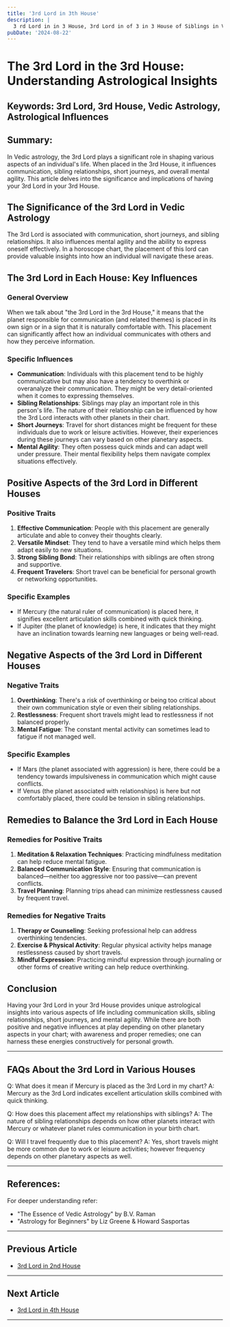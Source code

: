 ```yaml
---
title: '3rd Lord in 3th House'
description: |
  3 rd Lord in in 3 House, 3rd Lord in of 3 in 3 House of Siblings in Vedic astrology
pubDate: '2024-08-22'
---
```


# The 3rd Lord in the 3rd House: Understanding Astrological Insights

## Keywords: 3rd Lord, 3rd House, Vedic Astrology, Astrological Influences

## Summary:
In Vedic astrology, the 3rd Lord plays a significant role in shaping various aspects of an individual's life. When placed in the 3rd House, it influences communication, sibling relationships, short journeys, and overall mental agility. This article delves into the significance and implications of having your 3rd Lord in your 3rd House.

## The Significance of the 3rd Lord in Vedic Astrology

The 3rd Lord is associated with communication, short journeys, and sibling relationships. It also influences mental agility and the ability to express oneself effectively. In a horoscope chart, the placement of this lord can provide valuable insights into how an individual will navigate these areas.

## The 3rd Lord in Each House: Key Influences

### General Overview
When we talk about "the 3rd Lord in the 3rd House," it means that the planet responsible for communication (and related themes) is placed in its own sign or in a sign that it is naturally comfortable with. This placement can significantly affect how an individual communicates with others and how they perceive information.

### Specific Influences
- **Communication**: Individuals with this placement tend to be highly communicative but may also have a tendency to overthink or overanalyze their communication. They might be very detail-oriented when it comes to expressing themselves.
- **Sibling Relationships**: Siblings may play an important role in this person's life. The nature of their relationship can be influenced by how the 3rd Lord interacts with other planets in their chart.
- **Short Journeys**: Travel for short distances might be frequent for these individuals due to work or leisure activities. However, their experiences during these journeys can vary based on other planetary aspects.
- **Mental Agility**: They often possess quick minds and can adapt well under pressure. Their mental flexibility helps them navigate complex situations effectively.

## Positive Aspects of the 3rd Lord in Different Houses

### Positive Traits
1. **Effective Communication**: People with this placement are generally articulate and able to convey their thoughts clearly.
2. **Versatile Mindset**: They tend to have a versatile mind which helps them adapt easily to new situations.
3. **Strong Sibling Bond**: Their relationships with siblings are often strong and supportive.
4. **Frequent Travelers**: Short travel can be beneficial for personal growth or networking opportunities.

### Specific Examples
- If Mercury (the natural ruler of communication) is placed here, it signifies excellent articulation skills combined with quick thinking.
- If Jupiter (the planet of knowledge) is here, it indicates that they might have an inclination towards learning new languages or being well-read.

## Negative Aspects of the 3rd Lord in Different Houses

### Negative Traits
1. **Overthinking**: There's a risk of overthinking or being too critical about their own communication style or even their sibling relationships.
2. **Restlessness**: Frequent short travels might lead to restlessness if not balanced properly.
3. **Mental Fatigue**: The constant mental activity can sometimes lead to fatigue if not managed well.

### Specific Examples
- If Mars (the planet associated with aggression) is here, there could be a tendency towards impulsiveness in communication which might cause conflicts.
- If Venus (the planet associated with relationships) is here but not comfortably placed, there could be tension in sibling relationships.

## Remedies to Balance the 3rd Lord in Each House

### Remedies for Positive Traits
1. **Meditation & Relaxation Techniques**: Practicing mindfulness meditation can help reduce mental fatigue.
2. **Balanced Communication Style**: Ensuring that communication is balanced—neither too aggressive nor too passive—can prevent conflicts.
3. **Travel Planning**: Planning trips ahead can minimize restlessness caused by frequent travel.

### Remedies for Negative Traits
1. **Therapy or Counseling**: Seeking professional help can address overthinking tendencies.
2. **Exercise & Physical Activity**: Regular physical activity helps manage restlessness caused by short travels.
3. **Mindful Expression**: Practicing mindful expression through journaling or other forms of creative writing can help reduce overthinking.

## Conclusion

Having your 3rd Lord in your 3rd House provides unique astrological insights into various aspects of life including communication skills, sibling relationships, short journeys, and mental agility. While there are both positive and negative influences at play depending on other planetary aspects in your chart; with awareness and proper remedies; one can harness these energies constructively for personal growth.


---

## FAQs About the 3rd Lord in Various Houses

Q: What does it mean if Mercury is placed as the 3rd Lord in my chart?
A: Mercury as the 3rd Lord indicates excellent articulation skills combined with quick thinking.

Q: How does this placement affect my relationships with siblings?
A: The nature of sibling relationships depends on how other planets interact with Mercury or whatever planet rules communication in your birth chart.

Q: Will I travel frequently due to this placement?
A: Yes, short travels might be more common due to work or leisure activities; however frequency depends on other planetary aspects as well.


---

## References:
For deeper understanding refer:
* "The Essence of Vedic Astrology" by B.V. Raman
* "Astrology for Beginners" by Liz Greene & Howard Sasportas
---

## Previous Article
- [3rd Lord in 2nd House](/blogs-md/1003_3rd_Lord_in_all_Houses/100302_3rd_Lord_in_2th_House.md)

---

## Next Article
- [3rd Lord in 4th House](/blogs-md/1003_3rd_Lord_in_all_Houses/100304_3rd_Lord_in_4th_House.md)

---
